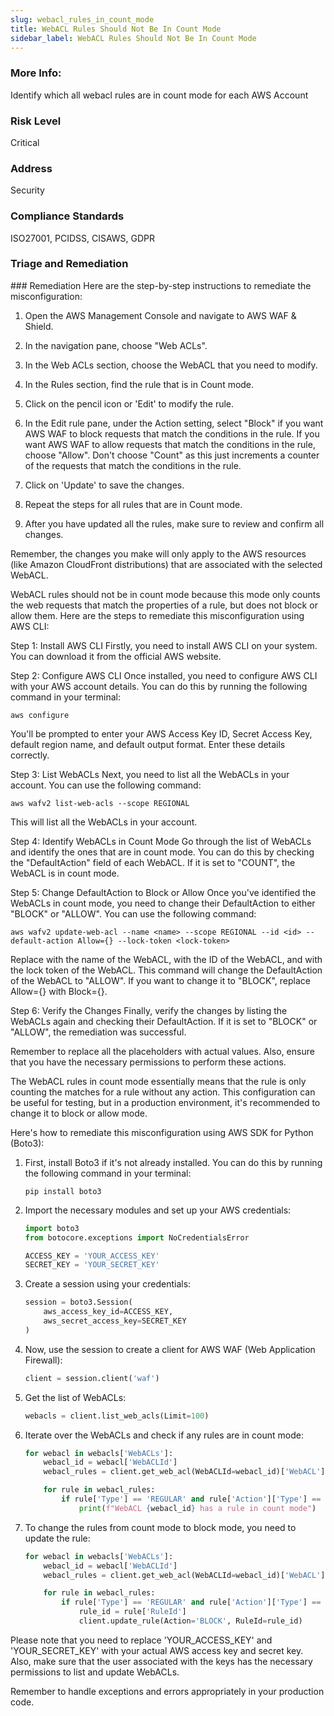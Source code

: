 ```yaml
---
slug: webacl_rules_in_count_mode
title: WebACL Rules Should Not Be In Count Mode
sidebar_label: WebACL Rules Should Not Be In Count Mode
---
```


### More Info:

Identify which all webacl rules are in count mode for each AWS Account

### Risk Level

Critical

### Address

Security

### Compliance Standards

ISO27001, PCIDSS, CISAWS, GDPR


### Triage and Remediation
<Tabs>
<Tab title='Remediation'>
### Remediation

<AccordionGroup>
<Accordion title='Using Console' defaultOpen='true'>
Here are the step-by-step instructions to remediate the misconfiguration:

1. Open the AWS Management Console and navigate to AWS WAF & Shield.

2. In the navigation pane, choose "Web ACLs".

3. In the Web ACLs section, choose the WebACL that you need to modify.

4. In the Rules section, find the rule that is in Count mode.

5. Click on the pencil icon or 'Edit' to modify the rule.

6. In the Edit rule pane, under the Action setting, select "Block" if you want AWS WAF to block requests that match the conditions in the rule. If you want AWS WAF to allow requests that match the conditions in the rule, choose "Allow". Don't choose "Count" as this just increments a counter of the requests that match the conditions in the rule.

7. Click on 'Update' to save the changes.

8. Repeat the steps for all rules that are in Count mode.

9. After you have updated all the rules, make sure to review and confirm all changes.

Remember, the changes you make will only apply to the AWS resources (like Amazon CloudFront distributions) that are associated with the selected WebACL.
</Accordion>

<Accordion title='Using CLI'>
WebACL rules should not be in count mode because this mode only counts the web requests that match the properties of a rule, but does not block or allow them. Here are the steps to remediate this misconfiguration using AWS CLI:

Step 1: Install AWS CLI
Firstly, you need to install AWS CLI on your system. You can download it from the official AWS website. 

Step 2: Configure AWS CLI
Once installed, you need to configure AWS CLI with your AWS account details. You can do this by running the following command in your terminal:

```
aws configure
```

You'll be prompted to enter your AWS Access Key ID, Secret Access Key, default region name, and default output format. Enter these details correctly.

Step 3: List WebACLs
Next, you need to list all the WebACLs in your account. You can use the following command:

```
aws wafv2 list-web-acls --scope REGIONAL
```

This will list all the WebACLs in your account.

Step 4: Identify WebACLs in Count Mode
Go through the list of WebACLs and identify the ones that are in count mode. You can do this by checking the "DefaultAction" field of each WebACL. If it is set to "COUNT", the WebACL is in count mode.

Step 5: Change DefaultAction to Block or Allow
Once you've identified the WebACLs in count mode, you need to change their DefaultAction to either "BLOCK" or "ALLOW". You can use the following command:

```
aws wafv2 update-web-acl --name <name> --scope REGIONAL --id <id> --default-action Allow={} --lock-token <lock-token>
```

Replace <name> with the name of the WebACL, <id> with the ID of the WebACL, and <lock-token> with the lock token of the WebACL. This command will change the DefaultAction of the WebACL to "ALLOW". If you want to change it to "BLOCK", replace Allow={} with Block={}.

Step 6: Verify the Changes
Finally, verify the changes by listing the WebACLs again and checking their DefaultAction. If it is set to "BLOCK" or "ALLOW", the remediation was successful.

Remember to replace all the placeholders with actual values. Also, ensure that you have the necessary permissions to perform these actions.
</Accordion>

<Accordion title='Using Python'>
The WebACL rules in count mode essentially means that the rule is only counting the matches for a rule without any action. This configuration can be useful for testing, but in a production environment, it's recommended to change it to block or allow mode.

Here's how to remediate this misconfiguration using AWS SDK for Python (Boto3):

1. First, install Boto3 if it's not already installed. You can do this by running the following command in your terminal:
   ```
   pip install boto3
   ```

2. Import the necessary modules and set up your AWS credentials:

   ```python
   import boto3
   from botocore.exceptions import NoCredentialsError

   ACCESS_KEY = 'YOUR_ACCESS_KEY'
   SECRET_KEY = 'YOUR_SECRET_KEY'
   ```

3. Create a session using your credentials:

   ```python
   session = boto3.Session(
       aws_access_key_id=ACCESS_KEY,
       aws_secret_access_key=SECRET_KEY
   )
   ```

4. Now, use the session to create a client for AWS WAF (Web Application Firewall):

   ```python
   client = session.client('waf')
   ```

5. Get the list of WebACLs:

   ```python
   webacls = client.list_web_acls(Limit=100)
   ```

6. Iterate over the WebACLs and check if any rules are in count mode:

   ```python
   for webacl in webacls['WebACLs']:
       webacl_id = webacl['WebACLId']
       webacl_rules = client.get_web_acl(WebACLId=webacl_id)['WebACL']['Rules']

       for rule in webacl_rules:
           if rule['Type'] == 'REGULAR' and rule['Action']['Type'] == 'COUNT':
               print(f"WebACL {webacl_id} has a rule in count mode")
   ```

7. To change the rules from count mode to block mode, you need to update the rule:

   ```python
   for webacl in webacls['WebACLs']:
       webacl_id = webacl['WebACLId']
       webacl_rules = client.get_web_acl(WebACLId=webacl_id)['WebACL']['Rules']

       for rule in webacl_rules:
           if rule['Type'] == 'REGULAR' and rule['Action']['Type'] == 'COUNT':
               rule_id = rule['RuleId']
               client.update_rule(Action='BLOCK', RuleId=rule_id)
   ```

Please note that you need to replace 'YOUR_ACCESS_KEY' and 'YOUR_SECRET_KEY' with your actual AWS access key and secret key. Also, make sure that the user associated with the keys has the necessary permissions to list and update WebACLs.

Remember to handle exceptions and errors appropriately in your production code.
</Accordion>

</AccordionGroup>
</Tab>
</Tabs>


